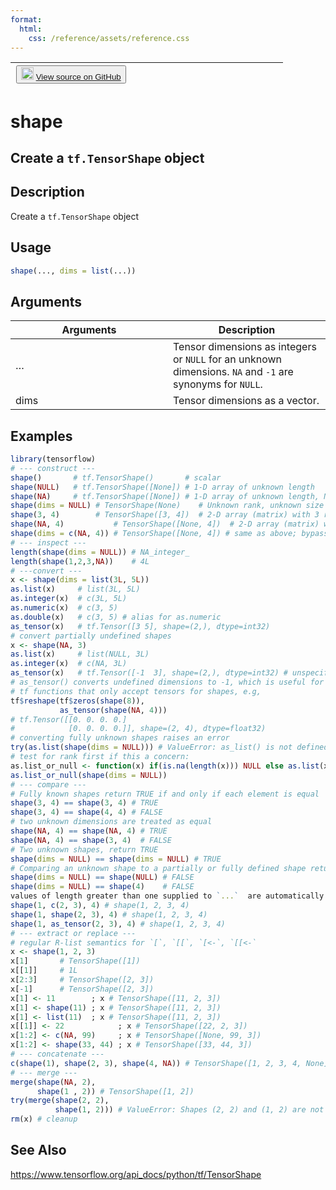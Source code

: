```yaml
---
format:
  html:
    css: /reference/assets/reference.css
---
```


| <button class="button"> ![](/reference/assets/GitHub-Mark-32px.png){width="20"} [View source on GitHub](https://github.com/rstudio/tensorflow//blob/main/R/shape.R#L105) </button> |
|:------------------------------:|:--------------------------------------:|

# shape

## Create a `tf.TensorShape` object

## Description
Create a `tf.TensorShape` object 


## Usage
```r
shape(..., dims = list(...)) 
```

## Arguments
|Arguments|Description|
|---|---|
| ... | Tensor dimensions as integers or `NULL` for an unknown dimensions. `NA` and `-1` are synonyms for `NULL`. |
| dims | Tensor dimensions as a vector. |





## Examples
```r
library(tensorflow)
# --- construct --- 
shape()       # tf.TensorShape()       # scalar 
shape(NULL)   # tf.TensorShape([None]) # 1-D array of unknown length 
shape(NA)     # tf.TensorShape([None]) # 1-D array of unknown length, NA is a synonym for NULL 
shape(dims = NULL) # TensorShape(None)    # Unknown rank, unknown size 
shape(3, 4)        # TensorShape([3, 4])  # 2-D array (matrix) with 3 rows, 4 columns 
shape(NA, 4)           # TensorShape([None, 4])  # 2-D array (matrix) with unknown rows, 4 columns 
shape(dims = c(NA, 4)) # TensorShape([None, 4]) # same as above; bypass ... and pass dims directly 
# --- inspect --- 
length(shape(dims = NULL)) # NA_integer_ 
length(shape(1,2,3,NA))    # 4L 
# ---convert --- 
x <- shape(dims = list(3L, 5L)) 
as.list(x)     # list(3L, 5L) 
as.integer(x)  # c(3L, 5L) 
as.numeric(x)  # c(3, 5) 
as.double(x)   # c(3, 5) # alias for as.numeric 
as_tensor(x)   # tf.Tensor([3 5], shape=(2,), dtype=int32) 
# convert partially undefined shapes 
x <- shape(NA, 3) 
as.list(x)     # list(NULL, 3L) 
as.integer(x)  # c(NA, 3L) 
as_tensor(x)   # tf.Tensor([-1  3], shape=(2,), dtype=int32) # unspecified dims default is -1 
# as_tensor() converts undefined dimensions to -1, which is useful for 
# tf functions that only accept tensors for shapes, e.g, 
tf$reshape(tf$zeros(shape(8)), 
           as_tensor(shape(NA, 4))) 
# tf.Tensor([[0. 0. 0. 0.] 
#            [0. 0. 0. 0.]], shape=(2, 4), dtype=float32) 
# converting fully unknown shapes raises an error 
try(as.list(shape(dims = NULL))) # ValueError: as_list() is not defined on an unknown TensorShape. 
# test for rank first if this a concern: 
as.list_or_null <- function(x) if(is.na(length(x))) NULL else as.list(x) 
as.list_or_null(shape(dims = NULL)) 
# --- compare --- 
# Fully known shapes return TRUE if and only if each element is equal 
shape(3, 4) == shape(3, 4) # TRUE 
shape(3, 4) == shape(4, 4) # FALSE 
# two unknown dimensions are treated as equal 
shape(NA, 4) == shape(NA, 4) # TRUE 
shape(NA, 4) == shape(3, 4)  # FALSE 
# Two unknown shapes, return TRUE 
shape(dims = NULL) == shape(dims = NULL) # TRUE 
# Comparing an unknown shape to a partially or fully defined shape returns FALSE 
shape(dims = NULL) == shape(NULL) # FALSE 
shape(dims = NULL) == shape(4)    # FALSE 
values of length greater than one supplied to `...`  are automatically flattened 
shape(1, c(2, 3), 4) # shape(1, 2, 3, 4) 
shape(1, shape(2, 3), 4) # shape(1, 2, 3, 4) 
shape(1, as_tensor(2, 3), 4) # shape(1, 2, 3, 4) 
# --- extract or replace --- 
# regular R-list semantics for `[`, `[[`, `[<-`, `[[<-` 
x <- shape(1, 2, 3) 
x[1]       # TensorShape([1]) 
x[[1]]     # 1L 
x[2:3]     # TensorShape([2, 3]) 
x[-1]      # TensorShape([2, 3]) 
x[1] <- 11        ; x # TensorShape([11, 2, 3]) 
x[1] <- shape(11) ; x # TensorShape([11, 2, 3]) 
x[1] <- list(11)  ; x # TensorShape([11, 2, 3]) 
x[[1]] <- 22            ; x # TensorShape([22, 2, 3]) 
x[1:2] <- c(NA, 99)     ; x # TensorShape([None, 99, 3]) 
x[1:2] <- shape(33, 44) ; x # TensorShape([33, 44, 3]) 
# --- concatenate --- 
c(shape(1), shape(2, 3), shape(4, NA)) # TensorShape([1, 2, 3, 4, None]) 
# --- merge --- 
merge(shape(NA, 2), 
      shape(1 , 2)) # TensorShape([1, 2]) 
try(merge(shape(2, 2), 
          shape(1, 2))) # ValueError: Shapes (2, 2) and (1, 2) are not compatible 
rm(x) # cleanup 
```

## See Also
[https://www.tensorflow.org/api_docs/python/tf/TensorShape](https://www.tensorflow.org/api_docs/python/tf/TensorShape)

